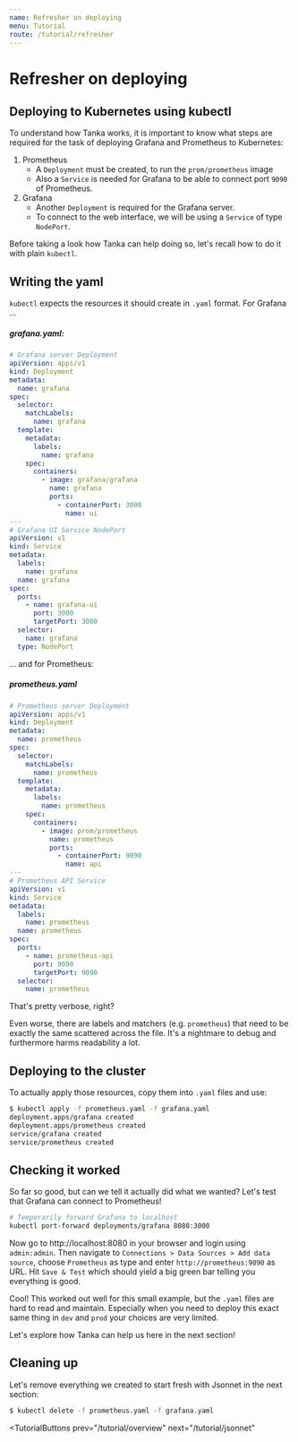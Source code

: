 ```yaml
---
name: Refresher on deploying
menu: Tutorial
route: /tutorial/refresher
---
```


# Refresher on deploying

## Deploying to Kubernetes using kubectl

To understand how Tanka works, it is important to know what steps are required
for the task of deploying Grafana and Prometheus to Kubernetes:

1. Prometheus
   - A `Deployment` must be created, to run the `prom/prometheus` image
   - Also a `Service` is needed for Grafana to be able to connect port `9090` of
     Prometheus.
2. Grafana
   - Another `Deployment` is required for the Grafana server.
   - To connect to the web interface, we will be using a `Service` of type
   `NodePort`.

Before taking a look how Tanka can help doing so, let's recall how to do it with
plain `kubectl`.

## Writing the yaml

`kubectl` expects the resources it should create in `.yaml` format. For Grafana
...

##### grafana.yaml:

```yaml
# Grafana server Deployment
apiVersion: apps/v1
kind: Deployment
metadata:
  name: grafana
spec:
  selector:
    matchLabels:
      name: grafana
  template:
    metadata:
      labels:
        name: grafana
    spec:
      containers:
        - image: grafana/grafana
          name: grafana
          ports:
            - containerPort: 3000
              name: ui
---
# Grafana UI Service NodePort
apiVersion: v1
kind: Service
metadata:
  labels:
    name: grafana
  name: grafana
spec:
  ports:
    - name: grafana-ui
      port: 3000
      targetPort: 3000
  selector:
    name: grafana
  type: NodePort
```

... and for Prometheus:

##### prometheus.yaml

```yaml
# Prometheus server Deployment
apiVersion: apps/v1
kind: Deployment
metadata:
  name: prometheus
spec:
  selector:
    matchLabels:
      name: prometheus
  template:
    metadata:
      labels:
        name: prometheus
    spec:
      containers:
        - image: prom/prometheus
          name: prometheus
          ports:
            - containerPort: 9090
              name: api
---
# Prometheus API Service
apiVersion: v1
kind: Service
metadata:
  labels:
    name: prometheus
  name: prometheus
spec:
  ports:
    - name: prometheus-api
      port: 9090
      targetPort: 9090
  selector:
    name: prometheus
```

That's pretty verbose, right?

Even worse, there are labels and matchers (e.g. `prometheus`) that need to be
exactly the same scattered across the file. It's a nightmare to debug and
furthermore harms readability a lot.

## Deploying to the cluster

To actually apply those resources, copy them into `.yaml` files and use:

```bash
$ kubectl apply -f prometheus.yaml -f grafana.yaml
deployment.apps/grafana created
deployment.apps/prometheus created
service/grafana created
service/prometheus created
```

## Checking it worked

So far so good, but can we tell it actually did what we wanted? Let's test that
Grafana can connect to Prometheus!

```bash
# Temporarily forward Grafana to localhost
kubectl port-forward deployments/grafana 8080:3000
```

Now go to http://localhost:8080 in your browser and login using `admin:admin`.
Then navigate to `Connections > Data Sources > Add data source`, choose
`Prometheus` as type and enter `http://prometheus:9090` as URL. Hit
`Save & Test` which should yield a big green bar telling you everything is good.

Cool! This worked out well for this small example, but the `.yaml` files are
hard to read and maintain. Especially when you need to deploy this exact same
thing in `dev` and `prod` your choices are very limited.

Let's explore how Tanka can help us here in the next section!

## Cleaning up

Let's remove everything we created to start fresh with Jsonnet in the next section:

```bash
$ kubectl delete -f prometheus.yaml -f grafana.yaml
```


<TutorialButtons
  prev="/tutorial/overview"
  next="/tutorial/jsonnet"
></TutorialButtons>
